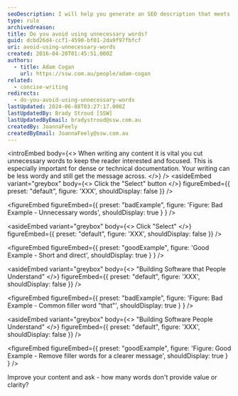 ```yaml
---
seoDescription: I will help you generate an SEO description that meets the requirements. Please provide the MD or MDX content, and I'll get started! 😊
type: rule
archivedreason:
title: Do you avoid using unnecessary words?
guid: dcbd26d4-ccf1-4590-bf01-2da9f97fbfcf
uri: avoid-using-unnecessary-words
created: 2016-04-20T01:45:51.000Z
authors:
  - title: Adam Cogan
    url: https://ssw.com.au/people/adam-cogan
related:
  - concise-writing
redirects:
  - do-you-avoid-using-unnecessary-words
lastUpdated: 2024-06-08T03:27:17.000Z
lastUpdatedBy: Brady Stroud [SSW]
lastUpdatedByEmail: bradystroud@ssw.com.au
createdBy: JoannaFeely
createdByEmail: JoannaFeely@ssw.com.au
---
```


<introEmbed
  body={<>
When writing any content it is vital you cut unnecessary words to keep the reader interested and focused. This is especially important for dense or technical documentation.
Your writing can be less wordy and still get the message across.
  </>}
/>
<asideEmbed
  variant="greybox"
  body={<>
    Click the "Select" button
  </>}
  figureEmbed={{
    preset: "default",
    figure: 'XXX',
    shouldDisplay: false
  }}
/>

<figureEmbed figureEmbed={{
  preset: "badExample",
  figure: 'Figure: Bad Example - Unnecessary words',
  shouldDisplay: true
} } />


<asideEmbed
  variant="greybox"
  body={<>
    Click "Select"
  </>}
  figureEmbed={{
    preset: "default",
    figure: 'XXX',
    shouldDisplay: false
  }}
/>

<figureEmbed figureEmbed={{
  preset: "goodExample",
  figure: 'Good Example - Short and direct',
  shouldDisplay: true
} } />


<asideEmbed
  variant="greybox"
  body={<>
    "Building Software that People Understand"
  </>}
  figureEmbed={{
    preset: "default",
    figure: 'XXX',
    shouldDisplay: false
  }}
/>

<figureEmbed figureEmbed={{
  preset: "badExample",
  figure: 'Figure: Bad Example - Common filler word "that"',
  shouldDisplay: true
} } />


<asideEmbed
  variant="greybox"
  body={<>
    "Building Software People Understand"
  </>}
  figureEmbed={{
    preset: "default",
    figure: 'XXX',
    shouldDisplay: false
  }}
/>

<figureEmbed figureEmbed={{
  preset: "goodExample",
  figure: 'Figure: Good Example - Remove filler words for a clearer message',
  shouldDisplay: true
} } />


Improve your content and ask - how many words don't provide value or clarity?
